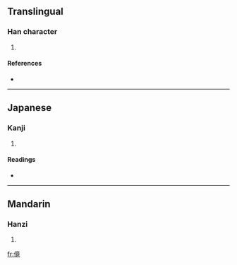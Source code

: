 ==Translingual==

===Han character===
{{Han char|rn=9|rad=人|as=11|sn=13|four=|canj=人卜廿山 (OYTU)}}

# {{defn|Han}}

====References====
* {{Han ref|kx=0115.040|dkj=01032|dj=0245.020|hdz=10214.080|uh=50B9|ud=20665}}

----

==Japanese==

===Kanji===
{{ja-kanji|grade=|rs=人11}}

# {{defn|Japanese}}

====Readings====
* {{ja-readings|on=[[きょう]] (kyō), [[ごう]] (gō), [[ぎょう]] (gyō), [[こう]] (kō)|kun=[[つよい]] (tsuyoi), [[たおす]] (taosu)}}

----

==Mandarin==

===Hanzi===
{{cmn-hanzi|pin=[[jìng]] ([[jing4]])|wg=ching<sup>4</sup>}}

# {{defn|Mandarin}}

[[fr:傹]]